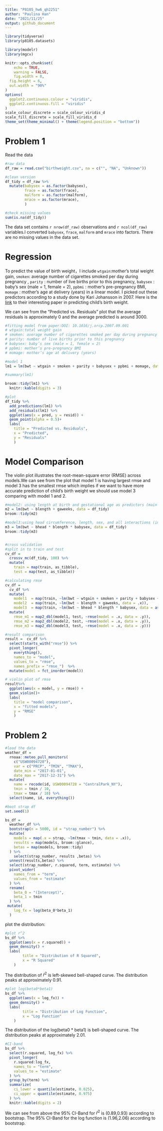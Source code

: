```yaml
---
title: "P8105_hw6_qh2251"
author: "Paulina Han"
date: "2021/11/25"
output: github_document
---
```


```r
library(tidyverse)
library(p8105.datasets)

library(modelr)
library(mgcv)

knitr::opts_chunk$set(
	echo = TRUE,
	warning = FALSE,
	fig.width = 8, 
  fig.height = 6,
  out.width = "90%"
)
options(
  ggplot2.continuous.colour = "viridis",
  ggplot2.continuous.fill = "viridis"
)
scale_colour_discrete = scale_colour_viridis_d
scale_fill_discrete = scale_fill_viridis_d
theme_set(theme_minimal() + theme(legend.position = "bottom"))
```

# Problem 1

Read the data

```r
#raw data
df_raw = read.csv("birthweight.csv", na = c("", "NA", "Unknown"))

#clean version
df_tidy = df_raw %>% 
  mutate(babysex = as.factor(babysex),
         frace = as.factor(frace),
         malform = as.factor(malform),
         mrace = as.factor(mrace),
         ) 

#check missing values  
sum(is.na(df_tidy))

```

The data set contains `r nrow(df_raw)` observations and `r ncol(df_raw)` variables.I converted `babysex`, `frace`, `malform` and `mrace` into factors. There are no missing values in the data set.

# Regression

To predict the value of birth weight，I include `wtgain`:mother's total weight gain, `smoken`: average number of cigarettes smoked per day during pregnancy , `parity` : number of live births prior to this pregnancy, `babysex` : baby’s sex (male = 1, female = 2), `ppbmi` : mother’s pre-pregnancy BMI, `momage` : mother’s age at delivery (years) in a linear model. I picked out these predictors according to a study done by Kari Johansson in 2007. Here is the [link](https://www.sciencedirect.com/science/article/pii/S1871403X07000622?via%3Dihub) to their interesting paper in predicting child's birth weight.

We can see from the "Predicted vs. Residuals" plot that the average residuals is approximately 0 and the average predicted is around 3000.

```r
#fitting model from paper:DOI: 10.1016/j.orcp.2007.09.001
# wtgain:total weight gain
# smoken: average number of cigarettes smoked per day during pregnancy
# parity: number of live births prior to this pregnancy
# babysex: baby’s sex (male = 1, female = 2)
# ppbmi: mother’s pre-pregnancy BMI
# momage: mother’s age at delivery (years)

#model 1 
lm1 = lm(bwt ~ wtgain + smoken + parity + babysex + ppbmi + momage, data = df_tidy)

#summary(lm1)

broom::tidy(lm1) %>% 
  knitr::kable(digits = 3)

#plot 
df_tidy %>% 
  add_predictions(lm1) %>% 
  add_residuals(lm1) %>% 
  ggplot(aes(x = pred, y = resid)) + 
  geom_point(alpha = 0.5)+
  labs(
    title = "Predicted vs. Residuals",
    x = "Predicted",
    y = "Residuals"
    ) 
```

# Model Comparison

The violin plot illustrates the root-mean-square error (RMSE) across models.We can see from the plot that model 1 is having largest rmse and model 3 has the smallest rmse which implies if we want to have more accurate prediction of child's birth weight we should use model 3 comparing with model 1 and 2.

```r
#model2: using length at birth and gestational age as predictors (main effects only)
m2 = lm(bwt ~ blength + gaweeks, data = df_tidy) 
broom::tidy(m2)

#model3:using head circumference, length, sex, and all interactions (including the three-way interaction) between these
m3 = lm(bwt ~ bhead * blength * babysex, data = df_tidy) 
broom::tidy(m3)


#cross validation
#split in to train and test
cv_df =
  crossv_mc(df_tidy, 100) %>% 
  mutate(
    train = map(train, as_tibble),
    test = map(test, as_tibble))

#calculating rmse
cv_df = 
  cv_df %>% 
  mutate(
    model1  = map(train, ~lm(bwt ~ wtgain + smoken + parity + babysex + ppbmi + momage, data = .x)),
    model2  = map(train, ~lm(bwt ~ blength + gaweeks, data = .x)),
    model3  = map(train, ~lm(bwt ~ bhead * blength * babysex, data = as_tibble(.x)))) %>% 
  mutate(
    rmse_m1 = map2_dbl(model1, test, ~rmse(model = .x, data = .y)),
    rmse_m2 = map2_dbl(model2, test, ~rmse(model = .x, data = .y)),
    rmse_m3 = map2_dbl(model3, test, ~rmse(model = .x, data = .y)))

#result comparison
result =  cv_df %>% 
  select(starts_with("rmse")) %>% 
  pivot_longer(
    everything(),
    names_to = "model", 
    values_to = "rmse",
    names_prefix = "rmse_")  %>% 
  mutate(model = fct_inorder(model)) 

# violin plot of rmse
result%>% 
  ggplot(aes(x = model, y = rmse)) + 
  geom_violin()+
  labs(
    title = "model comparison",
    x = "fitted models",
    y = "RMSE"
    ) 

```



# Problem 2

```r
#load the data
weather_df = 
  rnoaa::meteo_pull_monitors(
    c("USW00094728"),
    var = c("PRCP", "TMIN", "TMAX"), 
    date_min = "2017-01-01",
    date_max = "2017-12-31") %>%
  mutate(
    name = recode(id, USW00094728 = "CentralPark_NY"),
    tmin = tmin / 10,
    tmax = tmax / 10) %>%
  select(name, id, everything())

#boot strap df
set.seed(1)

bs_df = 
  weather_df %>% 
  bootstrap(n = 5000, id = "strap_number") %>% 
  mutate(
    models = map(.x = strap, ~lm(tmax ~ tmin, data = .x)),
    results = map(models, broom::glance),
    betas = map(models, broom::tidy)
  ) %>% 
    select(strap_number, results ,betas) %>% 
  unnest(results,betas) %>% 
  select(strap_number, r.squared, term, estimate) %>% 
  pivot_wider(
    names_from = "term",
    values_from = "estimate"
  ) %>% 
  rename(
    beta_0 = "(Intercept)",
    beta_1 = tmin
  ) %>% 
 mutate(
    log_fx = log(beta_0*beta_1)
  )

```


plot the distribution:

```r
#plot r^2
bs_df %>%
  ggplot(aes(x = r.squared)) +
  geom_density() +
  labs(
        title = "Distribution of R Squared",
        x = "R Squared"
    ) 

```

The distribution of $\hat{r}^{2}$ is left-skewed bell-shaped curve. The distribution peaks at approximately 0.91.

```r
#plot log(beta0*beta1)
bs_df %>%
  ggplot(aes(x = log_fx)) +
  geom_density() +
  labs(
        title = "Distribution of Log Function",
        x = "Log Function"
    ) 
```

The distribution of the log(beta0 * beta1) is bell-shaped curve. The distribution peaks at approximately 2.01.


```r
#CI-band
bs_df %>% 
  select(r.squared, log_fx) %>% 
  pivot_longer(
    r.squared:log_fx,
    names_to = "term",
    values_to = "estimate"
  ) %>% 
  group_by(term) %>% 
  summarize(
    ci_lower = quantile(estimate, 0.025),
    ci_upper = quantile(estimate, 0.975)
  ) %>% 
  knitr::kable(digits = 2)

```

We can see from above the 95% CI-Band for $\hat{r}^{2}$ is (0.89,0.93) according to bootstrap. The 95% CI-Band for the log function is (1.96,2.06) according to bootstrap. 


